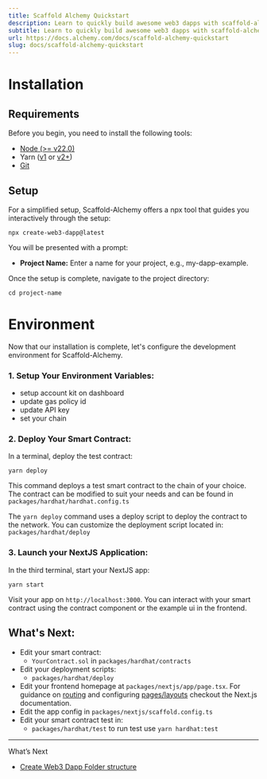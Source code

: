```yaml
---
title: Scaffold Alchemy Quickstart
description: Learn to quickly build awesome web3 dapps with scaffold-alchemy
subtitle: Learn to quickly build awesome web3 dapps with scaffold-alchemy
url: https://docs.alchemy.com/docs/scaffold-alchemy-quickstart
slug: docs/scaffold-alchemy-quickstart
---
```


# Installation

## Requirements

Before you begin, you need to install the following tools:

* [Node (>= v22.0)](https://nodejs.org/en/download/)
* Yarn ([v1](https://classic.yarnpkg.com/en/docs/install/) or [v2+](https://yarnpkg.com/getting-started/install))
* [Git](https://git-scm.com/downloads)

## Setup

For a simplified setup, Scaffold-Alchemy offers a npx tool that guides you interactively through the setup:

```shell
npx create-web3-dapp@latest
```

You will be presented with a prompt:

* **Project Name:** Enter a name for your project, e.g., my-dapp-example.

Once the setup is complete, navigate to the project directory:

```shell
cd project-name
```

# Environment

Now that our installation is complete, let's configure the development environment for Scaffold-Alchemy.

### 1. **Setup Your Environment Variables**:

* setup account kit on dashboard
* update gas policy id
* update API key
* set your chain

### 2. **Deploy Your Smart Contract**:

In a terminal, deploy the test contract:

```shell
yarn deploy
```

This command deploys a test smart contract to the chain of your choice. The contract can be modified to suit your needs and can be found in `packages/hardhat/hardhat.config.ts`

The `yarn deploy` command uses a deploy script to deploy the contract to the network. You can customize the deployment script located in: `packages/hardhat/deploy`

### 3. **Launch your NextJS Application**:

In the third terminal, start your NextJS app:

```shell
yarn start
```

Visit your app on `http://localhost:3000`. You can interact with your smart contract using the contract component or the example ui in the frontend.

## What's Next:

* Edit your smart contract:
  * `YourContract.sol` in `packages/hardhat/contracts`
* Edit your deployment scripts:
  * `packages/hardhat/deploy`
* Edit your frontend homepage at `packages/nextjs/app/page.tsx`. For guidance on [routing](https://nextjs.org/docs/app/building-your-application/routing/defining-routes) and configuring [pages/layouts](https://nextjs.org/docs/app/building-your-application/routing/pages-and-layouts) checkout the Next.js documentation.
* Edit the app config in `packages/nextjs/scaffold.config.ts`
* Edit your smart contract test in:
  * `packages/hardhat/test` to run test use `yarn hardhat:test`

***

What’s Next

* [Create Web3 Dapp Folder structure](/docs/cw3d-folder-structure)
